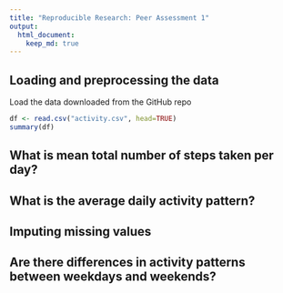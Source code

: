 ```yaml
---
title: "Reproducible Research: Peer Assessment 1"
output: 
  html_document:
    keep_md: true
---
```



## Loading and preprocessing the data

Load the data downloaded from the GitHub repo

```r
df <- read.csv("activity.csv", head=TRUE)
summary(df)
```

## What is mean total number of steps taken per day?



## What is the average daily activity pattern?



## Imputing missing values



## Are there differences in activity patterns between weekdays and weekends?
